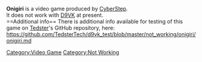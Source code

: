 <strong>Onigiri</strong> is a video game produced by [[CyberStep]].
<br />
It does not work with [[D9VK]] at present.
<br />
==Additional info==
There is additional info available for testing of this game on [[User:Tedster|Tedster]]'s GitHub repository, here:
<br />
https://github.com/TedsterTech/d9vk_test/blob/master/not_working/onigiri/onigiri.md
[[Category:Video Game]]
[[Category:Not Working]]

